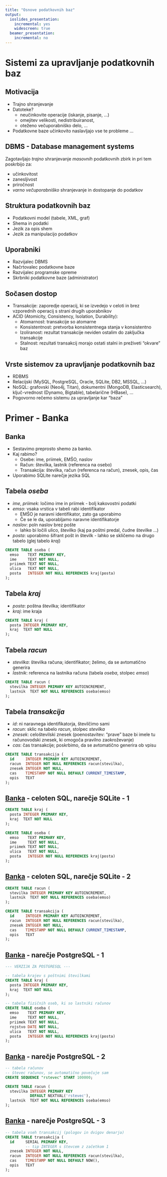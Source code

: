 ```yaml
---
title: "Osnove podatkovnih baz"
output:
  ioslides_presentation:
    incremental: yes
    widescreen: true
  beamer_presentation:
    incremental: no
---
```


# Sistemi za upravljanje podatkovnih baz

## Motivacija

- Trajno shranjevanje
- Datoteke?
    - neučinkovite operacije (iskanje, pisanje, ...)
    - omejitev velikosti, nedistribuiranost, 
    - oteženo večuporabniško delo, ...
- Podatkovne baze učinkovito naslavljajo vse te probleme ...


## DBMS - Database management systems

Zagotavljajo *trajno* shranjevanje *masovnih* podatkovnih zbirk in pri tem poskrbijo za:

- učinkovitost
- zanesljivost
- priročnost
- *varno večuporabniško* shranjevanje in dostopanje do podatkov


## Struktura podatkovnih baz

- Podatkovni model (tabele, XML, graf)
- Shema in podatki 
- Jezik za opis shem
- Jezik za manipulacijo podatkov


## Uporabniki

- Razvijalec DBMS
- Načrtovalec podatkovne baze
- Razvijalec programske opreme
- Skrbniki podatkovne baze (administrator)


## Sočasen dostop

- Transakcije: zaporedje operacij, ki se izvedejo v celoti in brez vzporednih operacij s strani drugih uporabnikov
- ACID (Atomicity, Consistency, Isolation, Durability):
    - Atomarnost: transakcije so atomarne
    - Konsistentnost: pretvorba konsistentnega stanja v konsistentno
    - Izoliranost: rezultat transakcije neviden ostalim do zaključka transakcije
    - Stalnost: rezultati transakcij morajo ostati stalni in preživeti "okvare" baz


## Vrste sistemov za upravljanje podatkovnih baz

- RDBMS
- Relacijski (MySQL, PostgreSQL, Oracle, SQLite, DB2, MSSQL, …)
- NoSQL: grafovski (Neo4j, Titan), dokumentni (MongoDB, Elasticsearch), ključ-vrednost (Dynamo, Bigtable), tabelarične (HBase), ...
- Pogovorno rečemo sistemu za upravljanje kar "baza"



# Primer - Banka

## Banka

- Sestavimo preprosto shemo za banko.
- Kaj rabimo?
    - Osebe: ime, priimek, EMŠO, naslov
    - Račun: številka, lastnik (referenca na osebo)
    - Transakcija: številka, račun (referenca na račun), znesek, opis, čas
- Uporabimo SQLite narečje jezika SQL


## Tabela *oseba* {.smaller .build}

- *ime*, *priimek*: ločimo ime in priimek - bolj kakovostni podatki
- *emso*: vsaka vrstica v tabeli rabi identifikator
    - EMŠO je naravni identifikator, zato ga uporabimo
    - Če se le da, uporabljamo naravne identifikatorje
- *naslov*: poln naslov brez pošte
    - lahko bi ločili ulico, številko (kaj pa poštni predal, čudne številke ...)
- *posta*: uporabimo šifrant pošt in številk - lahko se skličemo na drugo tabelo (glej tabelo *kraj*)
```sql
CREATE TABLE oseba (
  emso    TEXT PRIMARY KEY,
  ime     TEXT NOT NULL,
  priimek TEXT NOT NULL,
  ulica   TEXT NOT NULL,
  posta   INTEGER NOT NULL REFERENCES kraj(posta)
);
```


## Tabela *kraj* {.build}

- *posta*: poštna številka; identifikator
- *kraj*: ime kraja
```sql
CREATE TABLE kraj (
  posta INTEGER PRIMARY KEY,
  kraj  TEXT NOT NULL
);
```


## Tabela *racun* {.build}

- *stevilka*: številka računa; identifikator; želimo, da se avtomatično generira
- *lastnik*: referenca na lastnika računa (tabela *oseba*, stolpec *emso*)
```sql
CREATE TABLE racun (
  stevilka INTEGER PRIMARY KEY AUTOINCREMENT,
  lastnik  TEXT NOT NULL REFERENCES oseba(emso)
);
```


## Tabela *transakcija* {.smaller .build}

- *id*: ni naravnega identifikatorja, številčimo sami
- *racun*: sklic na tabelo *racun*, stolpec *stevilka*
- *znesek*: celoštevilski znesek (poenostavitev: "prave" baze bi imele tu računovodski znesek, ki omogoča pravilno zaokroževanje)
- *cas*: čas transakcije; poskrbimo, da se avtomatično generira ob vpisu
```sql
CREATE TABLE transakcija (
  id     INTEGER PRIMARY KEY AUTOINCREMENT,
  racun  INTEGER NOT NULL REFERENCES racun(stevilka),
  znesek INTEGER NOT NULL, 
  cas    TIMESTAMP NOT NULL DEFAULT CURRENT_TIMESTAMP,
  opis   TEXT
);
```


## [Banka](https://github.com/jaanos/OPB/tree/master/predavanja/prosojnice/01-uvod/banka.sql) - celoten SQL, narečje SQLite - 1

```sql
CREATE TABLE kraj (
  posta INTEGER PRIMARY KEY,
  kraj  TEXT NOT NULL
);

CREATE TABLE oseba (
  emso    TEXT PRIMARY KEY,
  ime     TEXT NOT NULL,
  priimek TEXT NOT NULL,
  ulica   TEXT NOT NULL,
  posta   INTEGER NOT NULL REFERENCES kraj(posta)
);
```


## [Banka](https://github.com/jaanos/OPB/tree/master/predavanja/prosojnice/01-uvod/banka.sql) - celoten SQL, narečje SQLite - 2

```sql
CREATE TABLE racun (
  stevilka INTEGER PRIMARY KEY AUTOINCREMENT,
  lastnik  TEXT NOT NULL REFERENCES oseba(emso)
);

CREATE TABLE transakcija (
  id     INTEGER PRIMARY KEY AUTOINCREMENT,
  racun  INTEGER NOT NULL REFERENCES racun(stevilka),
  znesek INTEGER NOT NULL, 
  cas    TIMESTAMP NOT NULL DEFAULT CURRENT_TIMESTAMP,
  opis   TEXT
);
```


## [Banka](https://github.com/jaanos/OPB/tree/master/predavanja/prosojnice/01-uvod/banka.postgresql) - narečje PostgreSQL - 1

```sql
--- VERZIJA ZA POSTGRESQL ---

-- tabela krajev s poštnimi številkami
CREATE TABLE kraj (
  posta	INTEGER PRIMARY KEY,
  kraj	TEXT NOT NULL
);

-- tabela fizičnih oseb, ki so lastniki računov
CREATE TABLE oseba (
  emso    TEXT PRIMARY KEY,
  ime     TEXT NOT NULL,
  priimek TEXT NOT NULL,
  rojstvo DATE NOT NULL,
  ulica   TEXT NOT NULL,
  posta   INTEGER NOT NULL REFERENCES kraj(posta)
);
```


## [Banka](https://github.com/jaanos/OPB/tree/master/predavanja/prosojnice/01-uvod/banka.postgresql) - narečje PostgreSQL - 2 
```sql
-- tabela računov
-- števec računov, se avtomatično povečuje sam
CREATE SEQUENCE "rstevec" START 100000; 

CREATE TABLE racun (
  stevilka INTEGER PRIMARY KEY
           DEFAULT NEXTVAL('rstevec'),
  lastnik  TEXT NOT NULL REFERENCES oseba(emso)
);
```


## [Banka](https://github.com/jaanos/OPB/tree/master/predavanja/prosojnice/01-uvod/banka.postgresql) - narečje PostgreSQL - 3
```sql
-- tabela vseh transakcij (pologov in dvigov denarja)
CREATE TABLE transakcija (
  id     SERIAL PRIMARY KEY,
         -- tip INTEGER s števcem z začetkom 1
  znesek INTEGER NOT NULL,
  racun  INTEGER NOT NULL REFERENCES racun(stevilka),
  cas    TIMESTAMP NOT NULL DEFAULT NOW(),
  opis   TEXT
);
```
